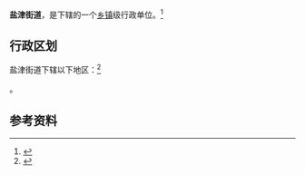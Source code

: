 {{中国乡级行政区|52/03/82/001/000}}

'''盐津街道'''，是{{PRC admin/fullname|52/03/82/001/000|3}}下辖的一个[[乡镇|乡镇]]级行政单位。<ref>{{PRC admin/ref sgc|{{PRC admin/parent|52/03/82/001/000}}}}</ref>

== 行政区划 ==

盐津街道下辖以下地区：<ref>{{PRC admin/ref sgc|52/03/82/001/000}}</ref>

{{PRC admin/children|52/03/82/001/000}}。

== 参考资料 ==

{{reflist}}

{{行政区划小作品}}
{{PRC admin/navcat|52/03/82/001/000}}